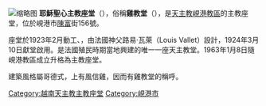 {{coord|16.0666845|108.2231498|region:VN_type:landmark|display=title}}
[[File:Nha_Tho_Con_Ga_Da_Nang.JPG|缩略图]]
'''耶穌聖心主教座堂'''（{{lang-vi|Nhà thờ Thánh Tâm Chúa Giêsu}}），俗稱'''雞教堂'''（{{lang|vi|Nhà thờ Con Gà}}），是[[天主教峴港教區|天主教峴港教區]]的主教座堂，位於峴港市[[陳富|陳富]]街156號。

座堂於1923年2月動工、，由法國神父路易‧瓦萊（Louis Vallet）設計，1924年3月10日獻堂啟用。是法國殖民時期當地興建的唯一一座天主教堂。1963年1月8日隨峴港教區成立升格為主教座堂。

建築風格屬哥德式，上有風信雞，因而有雞教堂的稱呼。
[[Category:越南天主教主教座堂|Category:越南天主教主教座堂]]
[[Category:峴港市|Category:峴港市]]